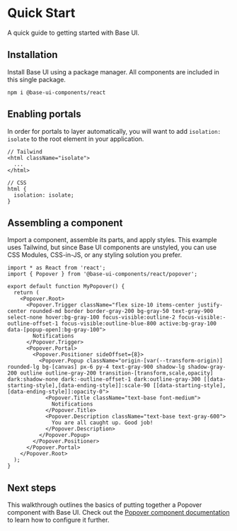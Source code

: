 # Quick Start

<Subtitle>A quick guide to getting started with Base UI.</Subtitle>
<Meta name="description" content="A quick guide to getting started with Base UI." />

## Installation

Install Base UI using a package manager. All components are included in this single package.

```
npm i @base-ui-components/react
```

## Enabling portals

In order for portals to layer automatically, you will want to add `isolation: isolate` to the root element in your application.

```
// Tailwind
<html className="isolate">
  ...
</html>
```

```
// CSS
html {
  isolation: isolate;
}
```

## Assembling a component

Import a component, assemble its parts, and apply styles. This example uses Tailwind, but since Base UI components are unstyled, you can use CSS Modules, CSS-in-JS, or any styling solution you prefer.

```
import * as React from 'react';
import { Popover } from '@base-ui-components/react/popover';

export default function MyPopover() {
  return (
    <Popover.Root>
      <Popover.Trigger className="flex size-10 items-center justify-center rounded-md border border-gray-200 bg-gray-50 text-gray-900 select-none hover:bg-gray-100 focus-visible:outline-2 focus-visible:-outline-offset-1 focus-visible:outline-blue-800 active:bg-gray-100 data-[popup-open]:bg-gray-100">
        Notifications
      </Popover.Trigger>
      <Popover.Portal>
        <Popover.Positioner sideOffset={8}>
          <Popover.Popup className="origin-[var(--transform-origin)] rounded-lg bg-[canvas] px-6 py-4 text-gray-900 shadow-lg shadow-gray-200 outline outline-gray-200 transition-[transform,scale,opacity] dark:shadow-none dark:-outline-offset-1 dark:outline-gray-300 [[data-starting-style],[data-ending-style]]:scale-90 [[data-starting-style],[data-ending-style]]:opacity-0">
            <Popover.Title className="text-base font-medium">
              Notifications
            </Popover.Title>
            <Popover.Description className="text-base text-gray-600">
              You are all caught up. Good job!
            </Popover.Description>
          </Popover.Popup>
        </Popover.Positioner>
      </Popover.Portal>
    </Popover.Root>
  );
}
```

## Next steps

This walkthrough outlines the basics of putting together a Popover component with Base UI. Check out the [Popover component documentation](/react/components/popover) to learn how to configure it further.
